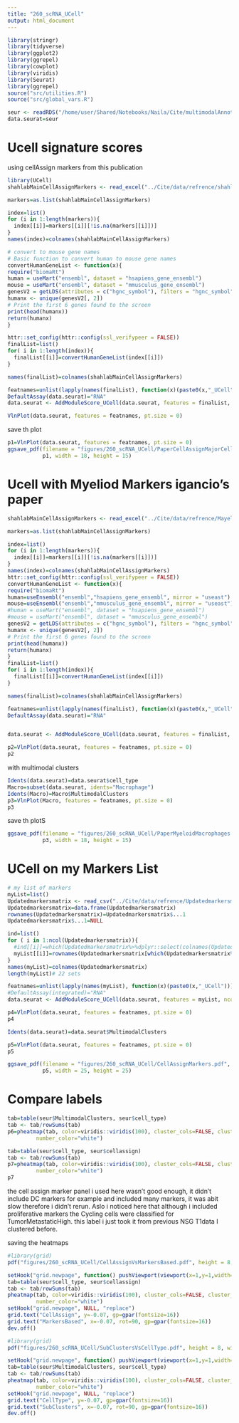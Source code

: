 ```yaml
---
title: "260_scRNA_UCell"
output: html_document
---
```


```r
library(stringr)
library(tidyverse)
library(ggplot2)
library(ggrepel)
library(cowplot)
library(viridis)
library(Seurat)
library(ggrepel)
source("src/utilities.R")
source("src/global_vars.R")
```


```r
seur <- readRDS("/home/user/Shared/Notebooks/Naila/Cite/multimodalAnnotatedFinal.rds")
data.seurat=seur
```


# Ucell signature scores
using cellAssign markers from this publication
```r

library(UCell)
shahlabMainCellAssignMarkers <- read_excel("../Cite/data/refrence/shahlabMainCellAssignMarkers.xlsx")

markers=as.list(shahlabMainCellAssignMarkers)

index=list()
for (i in 1:length(markers)){
  index[[i]]=markers[[i]][!is.na(markers[[i]])]
}
names(index)=colnames(shahlabMainCellAssignMarkers)

# convert to mouse gene names
# Basic function to convert human to mouse gene names
convertHumanGeneList <- function(x){
require("biomaRt")
human = useMart("ensembl", dataset = "hsapiens_gene_ensembl")
mouse = useMart("ensembl", dataset = "mmusculus_gene_ensembl")
genesV2 = getLDS(attributes = c("hgnc_symbol"), filters = "hgnc_symbol", values = x , mart = human, attributesL = c("mgi_symbol"), martL = mouse, uniqueRows=T)
humanx <- unique(genesV2[, 2])
# Print the first 6 genes found to the screen
print(head(humanx))
return(humanx)
}

httr::set_config(httr::config(ssl_verifypeer = FALSE))
finalList=list()
for( i in 1:length(index)){
  finalList[[i]]=convertHumanGeneList(index[[i]])
}

names(finalList)=colnames(shahlabMainCellAssignMarkers)

featnames=unlist(lapply(names(finalList), function(x)(paste0(x,"_UCell"))))
DefaultAssay(data.seurat)="RNA"
data.seurat <- AddModuleScore_UCell(data.seurat, features = finalList, ncores = 4)

VlnPlot(data.seurat, features = featnames, pt.size = 0)
```


save th plot
```r
p1=VlnPlot(data.seurat, features = featnames, pt.size = 0)
ggsave_pdf(filename = "figures/260_scRNA_UCell/PaperCellAssignMajorCelltypes.pdf",
           p1, width = 18, height = 15)

```

# Ucell with Myeliod Markers igancio's paper 
```r
shahlabMainCellAssignMarkers <- read_excel("../Cite/data/refrence/MayeloidMarkersShah.xlsx")

markers=as.list(shahlabMainCellAssignMarkers)

index=list()
for (i in 1:length(markers)){
  index[[i]]=markers[[i]][!is.na(markers[[i]])]
}
names(index)=colnames(shahlabMainCellAssignMarkers)
httr::set_config(httr::config(ssl_verifypeer = FALSE))
convertHumanGeneList <- function(x){
require("biomaRt")
human=useEnsembl("ensembl","hsapiens_gene_ensembl", mirror = "useast")
mouse=useEnsembl("ensembl","mmusculus_gene_ensembl", mirror = "useast")
#human = useMart("ensembl", dataset = "hsapiens_gene_ensembl")
#mouse = useMart("ensembl", dataset = "mmusculus_gene_ensembl")
genesV2 = getLDS(attributes = c("hgnc_symbol"), filters = "hgnc_symbol", values = x , mart = human, attributesL = c("mgi_symbol"), martL = mouse, uniqueRows=T)
humanx <- unique(genesV2[, 2])
# Print the first 6 genes found to the screen
print(head(humanx))
return(humanx)
}
finalList=list()
for( i in 1:length(index)){
  finalList[[i]]=convertHumanGeneList(index[[i]])
}

names(finalList)=colnames(shahlabMainCellAssignMarkers)

featnames=unlist(lapply(names(finalList), function(x)(paste0(x,"_UCell"))))
DefaultAssay(data.seurat)="RNA"


data.seurat <- AddModuleScore_UCell(data.seurat, features = finalList, ncores = 4)

p2=VlnPlot(data.seurat, features = featnames, pt.size = 0)
p2
```

with multimodal clusters

```r
Idents(data.seurat)=data.seurat$cell_type
Macro=subset(data.seurat, idents="Macrophage")
Idents(Macro)=Macro$MultimodalClusters
p3=VlnPlot(Macro, features = featnames, pt.size = 0)
p3
```


save th plotS
```r

ggsave_pdf(filename = "figures/260_scRNA_UCell/PaperMyeloidMacrophages.pdf",
           p3, width = 18, height = 15)

```

# UCell on my Markers List

```r

# my list of markers
myList=list()
Updatedmarkersmatrix <- read_csv("../Cite/data/refrence/Updatedmarkersmatrix.csv")
Updatedmarkersmatrix=data.frame(Updatedmarkersmatrix)
rownames(Updatedmarkersmatrix)=Updatedmarkersmatrix$...1
Updatedmarkersmatrix$...1=NULL

ind=list()
for ( i in 1:ncol(Updatedmarkersmatrix)){
  #ind[[i]]=which(Updatedmarkersmatrix%>%dplyr::select(colnames(Updatedmarkersmatrix)[i])>0)
  myList[[i]]=rownames(Updatedmarkersmatrix[which(Updatedmarkersmatrix%>%dplyr::select(colnames(Updatedmarkersmatrix)[i])>0),])
}
names(myList)=colnames(Updatedmarkersmatrix)
length(myList)# 22 sets

featnames=unlist(lapply(names(myList), function(x)(paste0(x,"_UCell"))))
#DefaultAssay(integrated)="RNA"
data.seurat <- AddModuleScore_UCell(data.seurat, features = myList, ncores = 4)

p4=VlnPlot(data.seurat, features = featnames, pt.size = 0)
p4
```


```r
Idents(data.seurat)=data.seurat$MultimodalClusters

p5=VlnPlot(data.seurat, features = featnames, pt.size = 0)
p5

```

```r

ggsave_pdf(filename = "figures/260_scRNA_UCell/CellAssignMarkers.pdf",
           p5, width = 25, height = 25)

```



# Compare labels

```r
tab=table(seur$MultimodalClusters, seur$cell_type)
tab <- tab/rowSums(tab)
p6=pheatmap(tab, color=viridis::viridis(100), cluster_cols=FALSE, cluster_rows=FALSE, display_numbers=T,
         number_color="white")
```

```r
tab=table(seur$cell_type, seur$cellassign)
tab <- tab/rowSums(tab)
p7=pheatmap(tab, color=viridis::viridis(100), cluster_cols=FALSE, cluster_rows=FALSE, display_numbers=T,
         number_color="white")
p7
```
the cell assign marker panel i used here wasn't good enough, it didn't include DC markers for example and included many markers, it was abit slow therefore i didn't rerun. Aslo i noticed here that although i included proliferative markers the Cycling cells were classified for TumorMetastaticHigh. this label i just took it from previous NSG T1data I clustered before.

saving the heatmaps 

```r
#library(grid)
pdf("figures/260_scRNA_UCell/CellAssignVsMarkersBased.pdf", height = 8, width = 8.5, paper = "letter")

setHook("grid.newpage", function() pushViewport(viewport(x=1,y=1,width=0.9, height=0.9, name="vp", just=c("right","top"))), action="prepend")
tab=table(seur$cell_type, seur$cellassign)
tab <- tab/rowSums(tab)
pheatmap(tab, color=viridis::viridis(100), cluster_cols=FALSE, cluster_rows=FALSE, display_numbers=T,
         number_color="white")
setHook("grid.newpage", NULL, "replace")
grid.text("CellAssign", y=-0.07, gp=gpar(fontsize=16))
grid.text("MarkersBased", x=-0.07, rot=90, gp=gpar(fontsize=16))
dev.off()

```

```r
#library(grid)
pdf("figures/260_scRNA_UCell/SubClustersVsCellType.pdf", height = 8, width = 8.5, paper = "letter")

setHook("grid.newpage", function() pushViewport(viewport(x=1,y=1,width=0.9, height=0.9, name="vp", just=c("right","top"))), action="prepend")
tab=table(seur$MultimodalClusters, seur$cell_type)
tab <- tab/rowSums(tab)
pheatmap(tab, color=viridis::viridis(100), cluster_cols=FALSE, cluster_rows=FALSE, display_numbers=T,
         number_color="white")
setHook("grid.newpage", NULL, "replace")
grid.text("CellType", y=-0.07, gp=gpar(fontsize=16))
grid.text("SubClusters", x=-0.07, rot=90, gp=gpar(fontsize=16))
dev.off()

```












